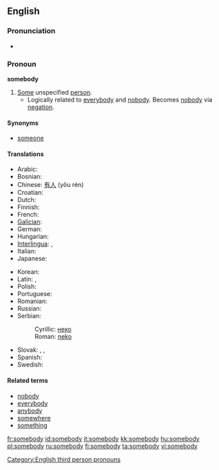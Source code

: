 ==English==

===Pronunciation===
* {{audio|en-us-somebody.ogg|Audio (US)}}

===Pronoun===
'''somebody'''

# [[some|Some]] unspecified [[person]].
#* Logically related to [[everybody]] and [[nobody]].  Becomes [[nobody]] via [[negation]].

====Synonyms====
* [[someone]]

====Translations====
{{trans-top|some unspecified person}}
* Arabic: {{t|ar|احد|tr=’áħad|sc=Arab}}
* Bosnian: {{t|bs|neko}}
* Chinese: [[有人]] (yǒu rén)
* Croatian: {{t|hr|netko}}
* Dutch: {{t|nl|iemand}}
* Finnish: {{t|fi|joku}}
* French: {{t|fr|quelqu'un}}
* [[Galician]]: {{t|gl|alguén}}
* German: {{t|de|jemand}}
* Hungarian: {{t|hu|valaki}}
* [[Interlingua]]: {{t|ia|alicuno}}, {{t|ia|alcuno}}
* Italian: {{t|it|qualcuno}}
* Japanese: {{t|ja|誰か|tr=dareka}}
{{trans-mid}}
* Korean: {{t|ko|누군가|tr=nugunga}}
* Latin: {{t|la|aliquis|mf}}, {{t|la|aliquid|n}}
* Polish: {{t|pl|ktoś}}
* Portuguese: {{t|pt|alguém}}
* Romanian: {{t|ro|cineva}}
* Russian: {{t|ru|кто-то|tr=kto-to}}
* Serbian:
*: Cyrillic: [[неко#Serbian|неко]]
*: Roman: [[neko#Serbian|neko]]
* Slovak: {{t|sk|niekto}}, {{t|sk|dakto}}, {{t|sk|voľakto}}
* Spanish: {{t|es|alguien}}
* Swedish: {{t|sv|någon}}
{{trans-bottom}}

====Related terms====
* [[nobody]]
* [[everybody]]
* [[anybody]]
* [[somewhere]]
* [[something]]

[[Category:English third person pronouns]]

[[fr:somebody]]
[[id:somebody]]
[[it:somebody]]
[[kk:somebody]]
[[hu:somebody]]
[[pl:somebody]]
[[ru:somebody]]
[[fi:somebody]]
[[ta:somebody]]
[[vi:somebody]]